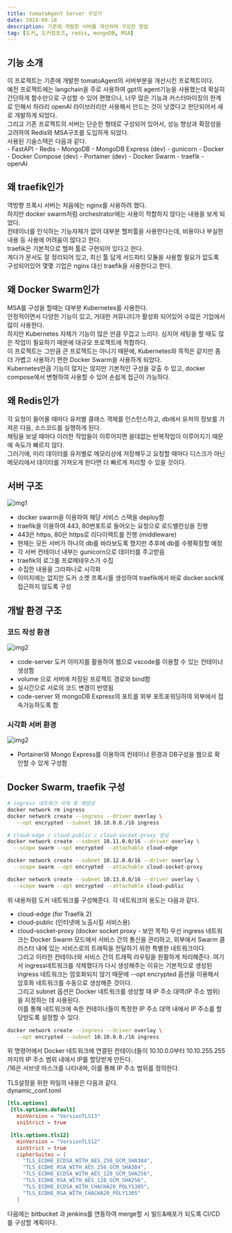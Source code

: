 ```yaml
---
title: tomatoAgent Server 구성기 
date: 2024-09-18
description: 기존에 개발한 서버를 개선하여 구성한 방법
tag: [도커, 도커컴포즈, redis, mongoDB, MSA]
---
```


## 기능 소개  
이 프로젝트는 기존에 개발한 tomatoAgent의 서버부분을 개선시킨 프로젝트이다.  
예전 프로젝트에는 langchain을 주로 사용하여 gpt의 agent기능을 사용했는데 확실히 간단하게 함수만으로 구성할 수 있어 편했으나,
너무 많은 기능과 커스터마이징의 한계로 인해서 차라리 openAI 라이브러리만 사용해서 만드는 것이 낫겠다고 판단되어서 새로 개발하게 되었다.  
그리고 기존 프로젝트의 서버는 단순한 형태로 구성되어 있어서, 성능 향상과 확장성을 고려하여 Redis와 MSA구조를 도입하게 되었다.  
사용된 기술스택은 다음과 같다.  
    - FastAPI
    - Redis
    - MongoDB
    - MongoDB Express (dev)
    - gunicorn
    - Docker
    - Docker Compose (dev)
    - Portainer (dev)
    - Docker Swarm
    - traefik
    - openAI

## 왜 traefik인가
역방향 프록시 서버는 처음에는 nginx를 사용하려 했다.  
하지만 docker swarm처럼 orchestrator에는 사용이 적합하지 않다는 내용을 보게 되었다.   
컨테이너를 인식하는 기능자체가 없어 대부분 헬퍼툴을 사용한다는데, 비용이나 부실한 내용 등 사용에 어려움이 많다고 한다.  
traefik은 기본적으로 헬퍼 툴로 구현되어 있다고 한다.  
게다가 문서도 잘 정리되어 있고, 최신 툴 답게 서드파티 모듈을 사용할 필요가 없도록 구성되어있어 몇몇 기업은 nginx 대신 traefik을 사용한다고 한다.  

## 왜 Docker Swarm인가
MSA를 구성을 할때는 대부분 Kubernetes를 사용한다.  
안정적이면서 다양한 기능이 있고, 거대한 커뮤니티가 활성화 되어있어 수많은 기업에서 많이 사용한다.  
하지만 Kubernetes 자체가 기능이 많은 만큼 무겁고 느리다. 심지어 세팅을 할 때도 많은 작업이 필요하기 때문에 대규모 프로젝트에 적합하다.  
이 프로젝트는 그만큼 큰 프로젝트는 아니기 때문에, Kubernetes와 목적은 같지만 좀 더 가볍고 사용하기 편한 Docker Swarm을 사용하게 되었다.  
Kubernetes만큼 기능이 많지는 않지만 기본적인 구성을 갖출 수 있고, docker compose에서 변형하여 사용할 수 있어 손쉽게 접근이 가능하다.  
 
## 왜 Redis인가
각 요청이 들어올 때마다 유저별 클래스 객체를 인스턴스하고, db에서 유저의 정보를 가져온 다음, 소스코드를 실행하게 된다.   
채팅을 보낼 때마다 이러한 작업들이 이루어지면 쓸데없는 반복작업이 이루어지기 때문에 속도가 빠르지 않다.  
그러기에, 미리 데이터를 유저별로 메모리상에 저장해두고 요청할 때마다 디스크가 아닌 메모리에서 데이터를 가져오게 한다면 더 빠르게 처리할 수 있을 것이다.  

## 서버 구조  
![img1](https://github.com/Oldentomato/PortFolio_Next/blob/main/postsimg/post_1/img_1.png?raw=true)  
- docker swarm을 이용하여 해당 서비스 스택을 deploy함  
- traefik을 이용하여 443, 80번포트로 들어오는 요청으로 로드밸런싱을 진행  
- 443은 https, 80은 https로 리다이렉트를 진행 (middleware)  
- 현재는 모든 서버가 하나의 db를 바라보도록 했지만 추후에 db를 수평확장할 예정  
- 각 서버 컨테이너 내부는 gunicorn으로 데이터를 주고받음   
- traefik의 로그를 프로메테우스가 수집  
- 수집한 내용을 그라파나로 시각화  
- 이미지에는 없지만 도커 소켓 프록시를 생성하여 traefik에서 바로 docker.sock에 접근하지 않도록 구성

## 개발 환경 구조
### 코드 작성 환경
![img2](https://github.com/Oldentomato/PortFolio_Next/blob/main/postsimg/post_1/img_2.png?raw=true)  
- code-server 도커 이미지를 활용하여 웹으로 vscode를 이용할 수 있는 컨테이너 생성함
- volume 으로 서버에 저장된 프로젝트 경로와 bind함  
- 실시간으로 서로의 코드 변경이 반영됨  
- code-server 와 mongoDB Express의 포트를 외부 포트포워딩하여 외부에서 접속가능하도록 함  

### 시각화 서버 환경
![img2](https://github.com/Oldentomato/PortFolio_Next/blob/main/postsimg/post_1/img_3.png?raw=true)  
- Portainer와 Mongo Express를 이용하여 컨테이너 환경과 DB구성을 웹으로 확인할 수 있게 구성함

## Docker Swarm, traefik 구성  
```bash 
# ingress 네트워크 삭제 후 재생성
docker network rm ingress
docker network create --ingress --driver overlay \
   --opt encrypted --subnet 10.10.0.0./16 ingress

# cloud-edge / cloud-public / cloud-socket-proxy 생성
docker network create --subnet 10.11.0.0/16 --driver overlay \
  --scope swarm --opt encrypted --attachable cloud-edge

docker network create --subnet 10.12.0.0/16 --driver overlay \
  --scope swarm --opt encrypted --attachable cloud-socket-proxy

docker network create --subnet 10.13.0.0/16 --driver overlay \
  --scope swarm --opt encrypted --attachable cloud-public
```
위 내용처럼 도커 네트워크를 구성해준다. 각 네트워크의 용도는 다음과 같다.  
- cloud-edge (for Traefik 2)
- cloud-public (인터넷에 노출시킬 서비스용)
- cloud-socket-proxy (docker socket proxy - 보안 목적)
우선 ingress 네트워크는 Docker Swarm 모드에서 서비스 간의 통신을 관리하고, 외부에서 Swarm 클러스터 내에 있는 서비스로의 트래픽을 전달하기 위한 특별한 네트워크이다.  
그리고 이러한 컨테이너와 서비스 간의 트래픽 라우팅을 원활하게 처리해준다.
여기서 ingress네트워크를 삭제했다가 다시 생성해주는 이유는 기본적으로 생성된 ingress 네트워크는 암호화되지 않기 때문에 --opt encrypted 옵션을 이용해서 암호화 네트워크를 수동으로 생성해준 것이다.  
그리고 subnet 옵션은 Docker 네트워크를 생성할 때 IP 주소 대역(IP 주소 범위)을 지정하는 데 사용된다.  
이를 통해 네트워크에 속한 컨테이너들이 특정한 IP 주소 대역 내에서 IP 주소를 할당받도록 설정할 수 있다.  
```bash 
docker network create --ingress --driver overlay \
   --opt encrypted --subnet 10.10.0.0./16 ingress
```
위 명령어에서 Docker 네트워크에 연결된 컨테이너들이 10.10.0.0부터 10.10.255.255까지의 IP 주소 범위 내에서 IP를 할당받게 만든다.  
 /16은 서브넷 마스크를 나타내며, 이를 통해 IP 주소 범위를 정의한다.  

 TLS설정을 위한 파일의 내용은 다음과 같다.  
 dynamic_conf.toml
 ```toml 
 [tls.options]
  [tls.options.default]
    minVersion = "VersionTLS13"
    sniStrict = true

  [tls.options.tls12]
    minVersion = "VersionTLS12"
    sinStrict = true
    cipherSuites = [
      "TLS_ECDHE_ECDSA_WITH_AES_256_GCM_SHA384",
      "TLS_ECDHE_RSA_WITH_AES_256_GCM_SHA384",
      "TLS_ECDHE_ECDSA_WITH_AES_128_GCM_SHA256",
      "TLS_ECDHE_RSA_WITH_AES_128_GCM_SHA256",
      "TLS_ECDHE_ECDSA_WITH_CHACHA20_POLY1305",
      "TLS_ECDHE_RSA_WITH_CHACHA20_POLY1305"
    ]
 ```

다음에는 bitbucket 과 jenkins를 연동하여 merge할 시 빌드&배포가 되도록 CI/CD를 구성할 계획이다.  
